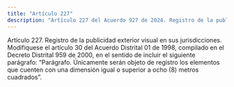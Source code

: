 ```yaml
---
title: "Artículo 227"
description: "Artículo 227 del Acuerdo 927 de 2024. Registro de la publicidad exterior visual en sus jurisdicciones."
---
```


Artículo 227. Registro de la publicidad exterior visual en sus jurisdicciones. Modifíquese el artículo 30 del Acuerdo Distrital 01 de 1998, compilado en el Decreto Distrital 959 de 2000, en el sentido de incluir el siguiente parágrafo:
“Parágrafo. Únicamente serán objeto de registro los elementos que cuenten con una dimensión igual o superior a ocho (8) metros cuadrados”.